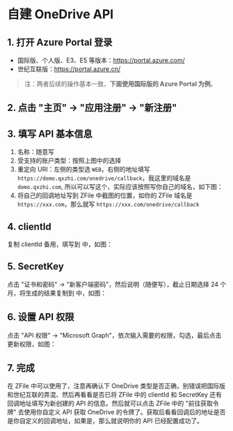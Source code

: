 # 自建 OneDrive API

## 1. 打开 Azure Portal 登录

- 国际版、个人版、E3、E5 等版本：https://portal.azure.com/
- 世纪互联版：https://portal.azure.cn/

> 注：两者后续的操作基本一致，**下面使用国际版的 Azure Portal 为例**。

## 2. 点击 "主页" -> "应用注册" -> "新注册"



## 3. 填写 API 基本信息



1. 名称：随意写
2. 受支持的账户类型：按照上图中的选择
3. 重定向 URI：左侧的类型选 `WEB`，右侧的地址填写 `https://demo.qxzhi.com/onedrive/callback`，我这里的域名是 `demo.qxzhi.com`, 所以可以写这个，实际应该按照写你自己的域名，如下图：
4. 将自己的回调地址写到 ZFile 中截图的位置，如你的 ZFile 域名是 `https://xxx.com`，那么就写 `https://xxx.com/onedrive/callback`



## 4. clientId

复制 clientId 备用，填写到  中，如图：


## 5. SecretKey

点击 "证书和密码" -> "新客户端密码"，然后说明（随便写），截止日期选择 24 个月，将生成的结果复制到  中，如图：




## 6. 设置 API 权限

点击 "API 权限" -> "Microsoft Graph"，依次输入需要的权限，勾选，最后点击更新权限，如图：



## 7. 完成

在 ZFile 中可以使用了，注意再确认下 OneDrive 类型是否正确，别错误把国际版和世纪互联的弄混、然后再看看是否已将 ZFile 中的 clientId 和 SecretKey 还有回调地址填写为新创建的 API 的信息。然后就可以点击 ZFile 中的 "前往获取令牌" 去使用你自定义 API 获取 OneDrive 的令牌了。获取后看看回调后的地址是否是你自定义的回调地址，如果是，那么就说明你的 API 已经配置成功了。
